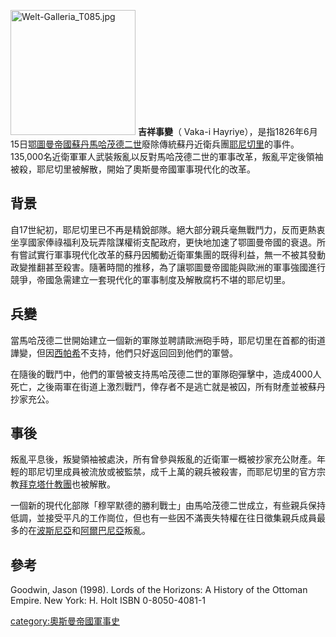 {{鄂圖曼帝國軍事側邊欄}}
[[File:Welt-Galleria_T085.jpg|200px]]
'''吉祥事變'''（ Vaka-i Hayriye），是指1826年6月15日[[鄂圖曼帝國|鄂圖曼帝國]][[苏丹_(称谓)|蘇丹]][[馬哈茂德二世|馬哈茂德二世]]廢除傳統蘇丹近衛兵團[[耶尼切里|耶尼切里]]的事件。135,000名近衛軍軍人武裝叛亂以反對馬哈茂德二世的軍事改革，叛亂平定後領袖被殺，耶尼切里被解散，開始了奧斯曼帝國軍事現代化的改革。

==背景==
自17世紀初，耶尼切里已不再是精銳部隊。絕大部分親兵毫無戰鬥力，反而更熱衷坐享國家俸祿福利及玩弄陰謀權術支配政府，更快地加速了鄂圖曼帝國的衰退。所有嘗試實行軍事現代化改革的蘇丹因觸動近衛軍集團的既得利益，無一不被其發動政變推翻甚至殺害。隨著時間的推移，為了讓鄂圖曼帝國能與歐洲的軍事強國進行競爭，帝國急需建立一套現代化的軍事制度及解散腐朽不堪的耶尼切里。

==兵變==
當馬哈茂德二世開始建立一個新的軍隊並聘請歐洲砲手時，耶尼切里在首都的街道譁變，但因[[西帕希|西帕希]]不支持，他們只好返回回到他們的軍營。

在隨後的戰鬥中，他們的軍營被支持馬哈茂德二世的軍隊砲彈擊中，造成4000人死亡，之後兩軍在街道上激烈戰鬥，倖存者不是逃亡就是被囚，所有財產並被蘇丹抄家充公。

==事後==
叛亂平息後，叛變領袖被處決，所有曾參與叛亂的近衛軍一概被抄家充公財產。年輕的耶尼切里成員被流放或被監禁，成千上萬的親兵被殺害，而耶尼切里的官方宗教[[拜克塔什教團|拜克塔什教團]]也被解散。

一個新的現代化部隊「穆罕默德的勝利戰士」由馬哈茂德二世成立，有些親兵保持低調，並接受平凡的工作崗位，但也有一些因不滿喪失特權在往日徵集親兵成員最多的在[[波斯尼亞|波斯尼亞]]和[[阿爾巴尼亞|阿爾巴尼亞]]叛亂。

==參考==
Goodwin, Jason (1998). Lords of the Horizons: A History of the Ottoman Empire. New York: H. Holt ISBN 0-8050-4081-1

[[category:奧斯曼帝國軍事史|category:奧斯曼帝國軍事史]]